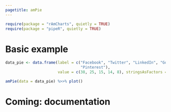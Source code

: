 ```yaml
---
pagetitle: amPie
---
```


```r
require(package = "rAmCharts", quietly = TRUE)
require(package = "pipeR", quietly = TRUE)
```

# Basic example

```r
data_pie <- data.frame(label = c("Facebook", "Twitter", "LinkedIn", "Google+", 
                                 "Pinterest"),
                       value = c(38, 25, 15, 14, 8), stringsAsFactors = FALSE)

amPie(data = data_pie) %>>% plot()
```

# Coming: documentation